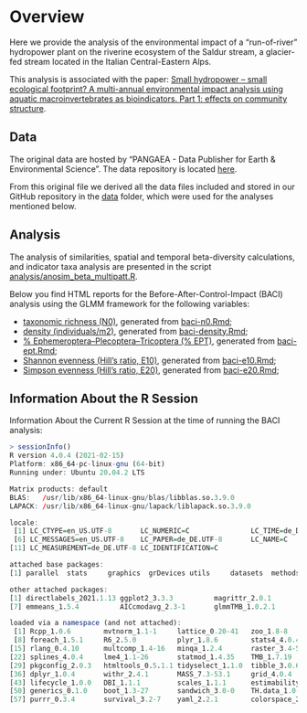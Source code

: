 # Overview

Here we provide the analysis of the environmental impact of a "run-of-river" hydropower plant on the riverine ecosystem of the Saldur stream, a glacier-fed stream located in the Italian Central-Eastern Alps. 

This analysis is associated with the paper: [Small hydropower – small ecological footprint? A multi-annual environmental impact analysis using aquatic macroinvertebrates as bioindicators. Part 1: effects on community structure][1].

[1]: https://www.frontiersin.org/articles/10.3389/fenvs.2022.902603/abstract

## Data

The original data are hosted by "PANGAEA - Data Publisher for Earth & Environmental Science". The data repository is located [here][2].

From this original file we derived all the data files included and stored in our GitHub repository in the [data][3] folder, which were used for the analyses mentioned below.

[2]: https://doi.pangaea.de/10.1594/PANGAEA.922524
[3]: https://github.com/valentinitnelav/Saldur-ROR-analysis/tree/main/data

## Analysis

The analysis of similarities, spatial and temporal beta-diversity calculations, and indicator taxa analysis are presented in the script [analysis/anosim_beta_multipatt.R][4].

Below you find HTML reports for the Before-After-Control-Impact (BACI) analysis using the GLMM framework for the following variables:

- <a href="baci-n0.html">taxonomic richness (N0)</a>, generated from [baci-n0.Rmd][5];
- <a href="baci-density.html">density (individuals/m2)</a>, generated from [baci-density.Rmd][6];
- <a href="baci-ept.html">% Ephemeroptera–Plecoptera–Tricoptera (% EPT)</a>, generated from [baci-ept.Rmd][7];
- <a href="baci-e10.html">Shannon evenness (Hill’s ratio, E10)</a>, generated from [baci-e10.Rmd][8];
- <a href="baci-e20.html">Simpson evenness (Hill’s ratio, E20)</a>, generated from [baci-e20.Rmd][9];

[4]: https://github.com/valentinitnelav/Saldur-ROR-analysis/blob/main/analysis/anosim_beta_multipatt.R
[5]: https://github.com/valentinitnelav/Saldur-ROR-analysis/blob/main/analysis/baci_glmm/baci-n0.Rmd
[6]: https://github.com/valentinitnelav/Saldur-ROR-analysis/blob/main/analysis/baci_glmm/baci-density.Rmd
[7]: https://github.com/valentinitnelav/Saldur-ROR-analysis/blob/main/analysis/baci_glmm/baci-ept.Rmd
[8]: https://github.com/valentinitnelav/Saldur-ROR-analysis/blob/main/analysis/baci_glmm/baci-e10.Rmd
[9]: https://github.com/valentinitnelav/Saldur-ROR-analysis/blob/main/analysis/baci_glmm/baci-e20.Rmd

## Information About the R Session

Information About the Current R Session at the time of running the BACI analysis:

```r
> sessionInfo()
R version 4.0.4 (2021-02-15)
Platform: x86_64-pc-linux-gnu (64-bit)
Running under: Ubuntu 20.04.2 LTS

Matrix products: default
BLAS:   /usr/lib/x86_64-linux-gnu/blas/libblas.so.3.9.0
LAPACK: /usr/lib/x86_64-linux-gnu/lapack/liblapack.so.3.9.0

locale:
 [1] LC_CTYPE=en_US.UTF-8       LC_NUMERIC=C               LC_TIME=de_DE.UTF-8        LC_COLLATE=en_US.UTF-8     LC_MONETARY=de_DE.UTF-8   
 [6] LC_MESSAGES=en_US.UTF-8    LC_PAPER=de_DE.UTF-8       LC_NAME=C                  LC_ADDRESS=C               LC_TELEPHONE=C            
[11] LC_MEASUREMENT=de_DE.UTF-8 LC_IDENTIFICATION=C       

attached base packages:
[1] parallel  stats     graphics  grDevices utils     datasets  methods   base     

other attached packages:
[1] directlabels_2021.1.13 ggplot2_3.3.3          magrittr_2.0.1         data.table_1.13.6      DHARMa_0.3.3.0         lsmeans_2.30-0        
[7] emmeans_1.5.4          AICcmodavg_2.3-1       glmmTMB_1.0.2.1       

loaded via a namespace (and not attached):
 [1] Rcpp_1.0.6        mvtnorm_1.1-1     lattice_0.20-41   zoo_1.8-8         assertthat_0.2.1  digest_0.6.27     unmarked_1.0.1   
 [8] foreach_1.5.1     R6_2.5.0          plyr_1.8.6        stats4_4.0.4      evaluate_0.14     coda_0.19-4       pillar_1.4.7     
[15] rlang_0.4.10      multcomp_1.4-16   minqa_1.2.4       raster_3.4-5      nloptr_1.2.2.2    Matrix_1.3-2      rmarkdown_2.7    
[22] splines_4.0.4     lme4_1.1-26       statmod_1.4.35    TMB_1.7.19        munsell_0.5.0     compiler_4.0.4    xfun_0.21        
[29] pkgconfig_2.0.3   htmltools_0.5.1.1 tidyselect_1.1.0  tibble_3.0.6      quadprog_1.5-8    codetools_0.2-18  crayon_1.4.1     
[36] dplyr_1.0.4       withr_2.4.1       MASS_7.3-53.1     grid_4.0.4        nlme_3.1-152      xtable_1.8-4      gtable_0.3.0     
[43] lifecycle_1.0.0   DBI_1.1.1         scales_1.1.1      estimability_1.3  sp_1.4-5          ellipsis_0.3.1    vctrs_0.3.6      
[50] generics_0.1.0    boot_1.3-27       sandwich_3.0-0    TH.data_1.0-10    iterators_1.0.13  tools_4.0.4       glue_1.4.2       
[57] purrr_0.3.4       survival_3.2-7    yaml_2.2.1        colorspace_2.0-0  VGAM_1.1-5        knitr_1.31       
```